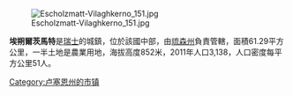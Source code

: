 [[Image:Escholzmatt-Vilaghkerno_151.jpg|right]]

'''埃朔爾茨馬特'''是[[瑞士|瑞士]]的城鎮，位於該國中部，由[[琉森州|琉森州]]負責管轄，面積61.29平方公里，一半土地是農業用地，海拔高度852米，2011年人口3,138，人口密度每平方公里51人。

{{Authority control}}
{{Switzerland-geo-stub}}
[[Category:卢塞恩州的市镇|Category:卢塞恩州的市镇]]